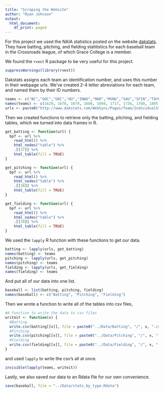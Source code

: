 ```yaml
---
title: "Scraping the Website"
author: "Ryan Johnson"
output:
  html_document:
    df_print: paged
---
```


For this project we used the NAIA statistics posted on the website [dakstats](http://www.dakstats.com/websync/Pages/Association.aspx?association=10).  They have batting, pitching, and fielding statitistics for each baseball team in the Crossroads league, of which Grace College is a member.

We found the `rvest` R package to be very useful for this project.
```r
suppressWarnings(library(rvest))
```

Dakstats assigns each team an identification number, and uses this number in their webpage urls.  We've created 2-4 letter abreviations for each team, and named them by their ID numbers.
```r
teams <- c("BC","GOC","GRC","HU","INWU","MAR","MVNU","SAU","SFIN","TAYL")
names(teams) <- c(1629, 1678, 1679, 1688, 1694, 1717, 1736, 1780, 1805, 1784)
urls <- paste0("http://www.dakstats.com/WebSync/Pages/Team/IndividualStats.aspx?association=10&sg=MBA&conference=NAIMBA1_CROSS&team=",names(teams),"&sea=NAIMBA_2019")
```

Then we created functions to retrieve only the batting, pitching, and fielding tables, which we turned into data frames in R.

```r
get_batting <- function(url) {
  bpf <- url %>%
    read_html() %>%
    html_nodes("table") %>%
    .[[37]] %>%
    html_table(fill = TRUE)
}

get_pitching <- function(url) {
  bpf <- url %>%
    read_html() %>%
    html_nodes("table") %>%
    .[[38]] %>%
    html_table(fill = TRUE)
}

get_fielding <- function(url) {
  bpf <- url %>%
    read_html() %>%
    html_nodes("table") %>%
    .[[39]] %>%
    html_table(fill = TRUE)
}
```

We used the `lapply` R function with these functions to get our data.

```r
batting <- lapply(urls, get_batting)
names(batting) <- teams
pitching <- lapply(urls, get_pitching)
names(pitching) <- teams
fielding <- lapply(urls, get_fielding)
names(fielding) <- teams
```
And put all of our data into one list.
```r
baseball <- list(batting, pitching, fielding)
names(baseball) <- c("Batting", "Pitching", "Fielding")
```
Then we wrote a function to write all of the tables into csv files,
```r
#A function to write the data to csv files
writeit <- function(x) {
  #Batting
  write.csv(batting[[x]], file = paste0("../Data/Batting", "/", x, ".csv"))
  #Pitching
  write.csv(pitching[[x]], file = paste0("../Data/Pitching", "/", x, ".csv"))
  #Fielding
  write.csv(fielding[[x]], file = paste0("../Data/Fielding", "/", x, ".csv"))
}
```
and used `lapply` to write the csv's all at once.
```r
invisible(lapply(teams, writeit))
```
Lastly, we also saved our data to an Rdata file for our own convenience.
```r
save(baseball, file = "../Data/stats_by_type.Rdata")
```

